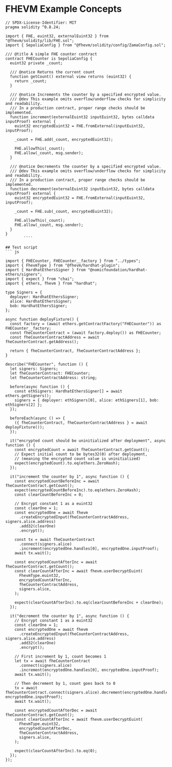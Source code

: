 # FHEVM Example Concepts 

``` solidity
// SPDX-License-Identifier: MIT
pragma solidity ^0.8.24;

import { FHE, euint32, externalEuint32 } from "@fhevm/solidity/lib/FHE.sol";
import { SepoliaConfig } from "@fhevm/solidity/config/ZamaConfig.sol";

/// @title A simple FHE counter contract
contract FHECounter is SepoliaConfig {
  euint32 private _count;

  /// @notice Returns the current count
  function getCount() external view returns (euint32) {
    return _count;
  }

  /// @notice Increments the counter by a specified encrypted value.
  /// @dev This example omits overflow/underflow checks for simplicity and readability.
  /// In a production contract, proper range checks should be implemented.
  function increment(externalEuint32 inputEuint32, bytes calldata inputProof) external {
    euint32 encryptedEuint32 = FHE.fromExternal(inputEuint32, inputProof);

    _count = FHE.add(_count, encryptedEuint32);

    FHE.allowThis(_count);
    FHE.allow(_count, msg.sender);
  }

  /// @notice Decrements the counter by a specified encrypted value.
  /// @dev This example omits overflow/underflow checks for simplicity and readability.
  /// In a production contract, proper range checks should be implemented.
  function decrement(externalEuint32 inputEuint32, bytes calldata inputProof) external {
    euint32 encryptedEuint32 = FHE.fromExternal(inputEuint32, inputProof);

    _count = FHE.sub(_count, encryptedEuint32);

    FHE.allowThis(_count);
    FHE.allow(_count, msg.sender);
  }
}
        ````

## Test script
``` js

import { FHECounter, FHECounter__factory } from "../types";
import { FhevmType } from "@fhevm/hardhat-plugin";
import { HardhatEthersSigner } from "@nomicfoundation/hardhat-ethers/signers";
import { expect } from "chai";
import { ethers, fhevm } from "hardhat";

type Signers = {
  deployer: HardhatEthersSigner;
  alice: HardhatEthersSigner;
  bob: HardhatEthersSigner;
};

async function deployFixture() {
  const factory = (await ethers.getContractFactory("FHECounter")) as FHECounter__factory;
  const fheCounterContract = (await factory.deploy()) as FHECounter;
  const fheCounterContractAddress = await fheCounterContract.getAddress();

  return { fheCounterContract, fheCounterContractAddress };
}

describe("FHECounter", function () {
  let signers: Signers;
  let fheCounterContract: FHECounter;
  let fheCounterContractAddress: string;

  before(async function () {
    const ethSigners: HardhatEthersSigner[] = await ethers.getSigners();
    signers = { deployer: ethSigners[0], alice: ethSigners[1], bob: ethSigners[2] };
  });

  beforeEach(async () => {
    ({ fheCounterContract, fheCounterContractAddress } = await deployFixture());
  });

  it("encrypted count should be uninitialized after deployment", async function () {
    const encryptedCount = await fheCounterContract.getCount();
    // Expect initial count to be bytes32(0) after deployment,
    // (meaning the encrypted count value is uninitialized)
    expect(encryptedCount).to.eq(ethers.ZeroHash);
  });

  it("increment the counter by 1", async function () {
    const encryptedCountBeforeInc = await fheCounterContract.getCount();
    expect(encryptedCountBeforeInc).to.eq(ethers.ZeroHash);
    const clearCountBeforeInc = 0;

    // Encrypt constant 1 as a euint32
    const clearOne = 1;
    const encryptedOne = await fhevm
      .createEncryptedInput(fheCounterContractAddress, signers.alice.address)
      .add32(clearOne)
      .encrypt();

    const tx = await fheCounterContract
      .connect(signers.alice)
      .increment(encryptedOne.handles[0], encryptedOne.inputProof);
    await tx.wait();

    const encryptedCountAfterInc = await fheCounterContract.getCount();
    const clearCountAfterInc = await fhevm.userDecryptEuint(
      FhevmType.euint32,
      encryptedCountAfterInc,
      fheCounterContractAddress,
      signers.alice,
    );

    expect(clearCountAfterInc).to.eq(clearCountBeforeInc + clearOne);
  });

  it("decrement the counter by 1", async function () {
    // Encrypt constant 1 as a euint32
    const clearOne = 1;
    const encryptedOne = await fhevm
      .createEncryptedInput(fheCounterContractAddress, signers.alice.address)
      .add32(clearOne)
      .encrypt();

    // First increment by 1, count becomes 1
    let tx = await fheCounterContract
      .connect(signers.alice)
      .increment(encryptedOne.handles[0], encryptedOne.inputProof);
    await tx.wait();

    // Then decrement by 1, count goes back to 0
    tx = await fheCounterContract.connect(signers.alice).decrement(encryptedOne.handles[0], encryptedOne.inputProof);
    await tx.wait();

    const encryptedCountAfterDec = await fheCounterContract.getCount();
    const clearCountAfterInc = await fhevm.userDecryptEuint(
      FhevmType.euint32,
      encryptedCountAfterDec,
      fheCounterContractAddress,
      signers.alice,
    );

    expect(clearCountAfterInc).to.eq(0);
  });
});
```